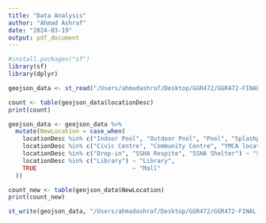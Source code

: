 ```yaml
---
title: "Data Analysis"
author: "Ahmad Ashraf"
date: "2024-03-19"
output: pdf_document
---
```


```r
#install.packages("sf")
library(sf)
library(dplyr)
```

```r
geojson_data <- st_read("/Users/ahmadashraf/Desktop/GGR472/GGR472-FINAL-PROJECT/Air Conditioned and Cool Spaces copy.geojson")
```

```r
count <- table(geojson_data$locationDesc)
print(count)
```

```r
geojson_data <- geojson_data %>%
  mutate(NewLocation = case_when(
    locationDesc %in% c("Indoor Pool", "Outdoor Pool", "Pool", "Splashpad", "Wading Pool") ~ "Pool",
    locationDesc %in% c("Civic Centre", "Community Centre", "YMCA location") ~ "Community Centre",
    locationDesc %in% c("Drop-in", "SSHA Respite", "SSHA Shelter") ~ "Shelter Services",
    locationDesc %in% c("Library") ~ "Library",
    TRUE                           ~ "Mall"
  ))
```

```r
count_new <- table(geojson_data$NewLocation)
print(count_new)
```

```r
st_write(geojson_data, "/Users/ahmadashraf/Desktop/GGR472/GGR472-FINAL-PROJECT/HeatReliefNetwork.geojson")
```



